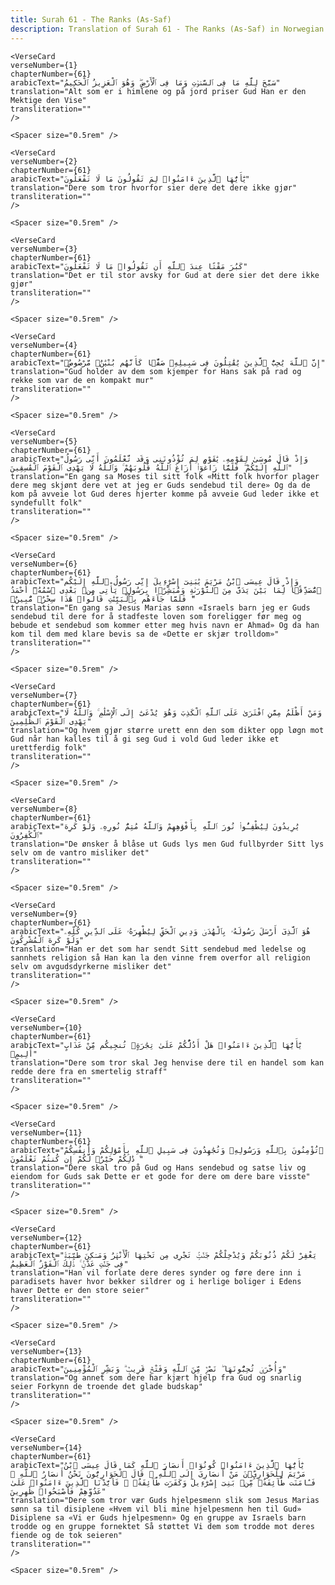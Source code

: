 ```yaml
---
title: Surah 61 - The Ranks (As-Saf)  
description: Translation of Surah 61 - The Ranks (As-Saf) in Norwegian
---
```







    <VerseCard 
    verseNumber={1}
    chapterNumber={61}
    arabicText="سَبَّحَ لِلَّهِ مَا فِى ٱلسَّمَٰوَٰتِ وَمَا فِى ٱلْأَرْضِ ۖ وَهُوَ ٱلْعَزِيزُ ٱلْحَكِيمُ"
    translation="Alt som er i himlene og på jord priser Gud Han er den Mektige den Vise"
    transliteration=""
    />

    <Spacer size="0.5rem" />
                
    <VerseCard 
    verseNumber={2}
    chapterNumber={61}
    arabicText="يَٰٓأَيُّهَا ٱلَّذِينَ ءَامَنُوا۟ لِمَ تَقُولُونَ مَا لَا تَفْعَلُونَ"
    translation="Dere som tror hvorfor sier dere det dere ikke gjør"
    transliteration=""
    />

    <Spacer size="0.5rem" />
                
    <VerseCard 
    verseNumber={3}
    chapterNumber={61}
    arabicText="كَبُرَ مَقْتًا عِندَ ٱللَّهِ أَن تَقُولُوا۟ مَا لَا تَفْعَلُونَ"
    translation="Det er til stor avsky for Gud at dere sier det dere ikke gjør"
    transliteration=""
    />

    <Spacer size="0.5rem" />
                
    <VerseCard 
    verseNumber={4}
    chapterNumber={61}
    arabicText="إِنَّ ٱللَّهَ يُحِبُّ ٱلَّذِينَ يُقَٰتِلُونَ فِى سَبِيلِهِۦ صَفًّۭا كَأَنَّهُم بُنْيَٰنٌۭ مَّرْصُوصٌۭ"
    translation="Gud holder av dem som kjemper for Hans sak på rad og rekke som var de en kompakt mur"
    transliteration=""
    />

    <Spacer size="0.5rem" />
                
    <VerseCard 
    verseNumber={5}
    chapterNumber={61}
    arabicText="وَإِذْ قَالَ مُوسَىٰ لِقَوْمِهِۦ يَٰقَوْمِ لِمَ تُؤْذُونَنِى وَقَد تَّعْلَمُونَ أَنِّى رَسُولُ ٱللَّهِ إِلَيْكُمْ ۖ فَلَمَّا زَاغُوٓا۟ أَزَاغَ ٱللَّهُ قُلُوبَهُمْ ۚ وَٱللَّهُ لَا يَهْدِى ٱلْقَوْمَ ٱلْفَٰسِقِينَ"
    translation="En gang sa Moses til sitt folk «Mitt folk hvorfor plager dere meg skjønt dere vet at jeg er Guds sendebud til dere» Og da de kom på avveie lot Gud deres hjerter komme på avveie Gud leder ikke et syndefullt folk"
    transliteration=""
    />

    <Spacer size="0.5rem" />
                
    <VerseCard 
    verseNumber={6}
    chapterNumber={61}
    arabicText="وَإِذْ قَالَ عِيسَى ٱبْنُ مَرْيَمَ يَٰبَنِىٓ إِسْرَٰٓءِيلَ إِنِّى رَسُولُ ٱللَّهِ إِلَيْكُم مُّصَدِّقًۭا لِّمَا بَيْنَ يَدَىَّ مِنَ ٱلتَّوْرَىٰةِ وَمُبَشِّرًۢا بِرَسُولٍۢ يَأْتِى مِنۢ بَعْدِى ٱسْمُهُۥٓ أَحْمَدُ ۖ فَلَمَّا جَآءَهُم بِٱلْبَيِّنَٰتِ قَالُوا۟ هَٰذَا سِحْرٌۭ مُّبِينٌۭ"
    translation="En gang sa Jesus Marias sønn «Israels barn jeg er Guds sendebud til dere for å stadfeste loven som foreligger før meg og bebude et sendebud som kommer etter meg hvis navn er Ahmad» Og da han kom til dem med klare bevis sa de «Dette er skjær trolldom»"
    transliteration=""
    />

    <Spacer size="0.5rem" />
                
    <VerseCard 
    verseNumber={7}
    chapterNumber={61}
    arabicText="وَمَنْ أَظْلَمُ مِمَّنِ ٱفْتَرَىٰ عَلَى ٱللَّهِ ٱلْكَذِبَ وَهُوَ يُدْعَىٰٓ إِلَى ٱلْإِسْلَٰمِ ۚ وَٱللَّهُ لَا يَهْدِى ٱلْقَوْمَ ٱلظَّٰلِمِينَ"
    translation="Og hvem gjør større urett enn den som dikter opp løgn mot Gud når han kalles til å gi seg Gud i vold Gud leder ikke et urettferdig folk"
    transliteration=""
    />

    <Spacer size="0.5rem" />
                
    <VerseCard 
    verseNumber={8}
    chapterNumber={61}
    arabicText="يُرِيدُونَ لِيُطْفِـُٔوا۟ نُورَ ٱللَّهِ بِأَفْوَٰهِهِمْ وَٱللَّهُ مُتِمُّ نُورِهِۦ وَلَوْ كَرِهَ ٱلْكَٰفِرُونَ"
    translation="De ønsker å blåse ut Guds lys men Gud fullbyrder Sitt lys selv om de vantro misliker det"
    transliteration=""
    />

    <Spacer size="0.5rem" />
                
    <VerseCard 
    verseNumber={9}
    chapterNumber={61}
    arabicText="هُوَ ٱلَّذِىٓ أَرْسَلَ رَسُولَهُۥ بِٱلْهُدَىٰ وَدِينِ ٱلْحَقِّ لِيُظْهِرَهُۥ عَلَى ٱلدِّينِ كُلِّهِۦ وَلَوْ كَرِهَ ٱلْمُشْرِكُونَ"
    translation="Han er det som har sendt Sitt sendebud med ledelse og sannhets religion så Han kan la den vinne frem overfor all religion selv om avgudsdyrkerne misliker det"
    transliteration=""
    />

    <Spacer size="0.5rem" />
                
    <VerseCard 
    verseNumber={10}
    chapterNumber={61}
    arabicText="يَٰٓأَيُّهَا ٱلَّذِينَ ءَامَنُوا۟ هَلْ أَدُلُّكُمْ عَلَىٰ تِجَٰرَةٍۢ تُنجِيكُم مِّنْ عَذَابٍ أَلِيمٍۢ"
    translation="Dere som tror skal Jeg henvise dere til en handel som kan redde dere fra en smertelig straff"
    transliteration=""
    />

    <Spacer size="0.5rem" />
                
    <VerseCard 
    verseNumber={11}
    chapterNumber={61}
    arabicText="تُؤْمِنُونَ بِٱللَّهِ وَرَسُولِهِۦ وَتُجَٰهِدُونَ فِى سَبِيلِ ٱللَّهِ بِأَمْوَٰلِكُمْ وَأَنفُسِكُمْ ۚ ذَٰلِكُمْ خَيْرٌۭ لَّكُمْ إِن كُنتُمْ تَعْلَمُونَ"
    translation="Dere skal tro på Gud og Hans sendebud og satse liv og eiendom for Guds sak Dette er et gode for dere om dere bare visste"
    transliteration=""
    />

    <Spacer size="0.5rem" />
                
    <VerseCard 
    verseNumber={12}
    chapterNumber={61}
    arabicText="يَغْفِرْ لَكُمْ ذُنُوبَكُمْ وَيُدْخِلْكُمْ جَنَّٰتٍۢ تَجْرِى مِن تَحْتِهَا ٱلْأَنْهَٰرُ وَمَسَٰكِنَ طَيِّبَةًۭ فِى جَنَّٰتِ عَدْنٍۢ ۚ ذَٰلِكَ ٱلْفَوْزُ ٱلْعَظِيمُ"
    translation="Han vil forlate dere deres synder og føre dere inn i paradisets haver hvor bekker sildrer og i herlige boliger i Edens haver Dette er den store seier"
    transliteration=""
    />

    <Spacer size="0.5rem" />
                
    <VerseCard 
    verseNumber={13}
    chapterNumber={61}
    arabicText="وَأُخْرَىٰ تُحِبُّونَهَا ۖ نَصْرٌۭ مِّنَ ٱللَّهِ وَفَتْحٌۭ قَرِيبٌۭ ۗ وَبَشِّرِ ٱلْمُؤْمِنِينَ"
    translation="Og annet som dere har kjært hjelp fra Gud og snarlig seier Forkynn de troende det glade budskap"
    transliteration=""
    />

    <Spacer size="0.5rem" />
                
    <VerseCard 
    verseNumber={14}
    chapterNumber={61}
    arabicText="يَٰٓأَيُّهَا ٱلَّذِينَ ءَامَنُوا۟ كُونُوٓا۟ أَنصَارَ ٱللَّهِ كَمَا قَالَ عِيسَى ٱبْنُ مَرْيَمَ لِلْحَوَارِيِّۦنَ مَنْ أَنصَارِىٓ إِلَى ٱللَّهِ ۖ قَالَ ٱلْحَوَارِيُّونَ نَحْنُ أَنصَارُ ٱللَّهِ ۖ فَـَٔامَنَت طَّآئِفَةٌۭ مِّنۢ بَنِىٓ إِسْرَٰٓءِيلَ وَكَفَرَت طَّآئِفَةٌۭ ۖ فَأَيَّدْنَا ٱلَّذِينَ ءَامَنُوا۟ عَلَىٰ عَدُوِّهِمْ فَأَصْبَحُوا۟ ظَٰهِرِينَ"
    translation="Dere som tror vær Guds hjelpesmenn slik som Jesus Marias sønn sa til disiplene «Hvem vil bli mine hjelpesmenn hen til Gud» Disiplene sa «Vi er Guds hjelpesmenn» Og en gruppe av Israels barn trodde og en gruppe fornektet Så støttet Vi dem som trodde mot deres fiende og de tok seieren"
    transliteration=""
    />

    <Spacer size="0.5rem" />
                